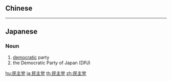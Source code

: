{{also|民主黨}}
==Chinese==
{{zh-see|民主黨}}

----

==Japanese==
{{ja-kanjitab|みん|しゅ|とう|yomi=on}}

===Noun===
{{ja-noun|みんしゅとう}}

# [[democratic]] party
# the Democratic Party of Japan (DPJ)

[[hu:民主党]]
[[ja:民主党]]
[[th:民主党]]
[[zh:民主党]]